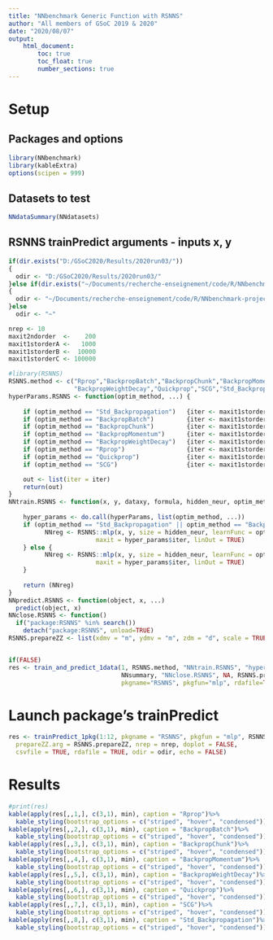 ```yaml
---
title: "NNbenchmark Generic Function with RSNNS"
author: "All members of GSoC 2019 & 2020"
date: "2020/08/07"
output:
    html_document:
        toc: true
        toc_float: true
        number_sections: true
---
```


# Setup 

## Packages and options
```r
library(NNbenchmark)
library(kableExtra)
options(scipen = 999)
```

## Datasets to test
```r
NNdataSummary(NNdatasets)
```


## RSNNS trainPredict arguments - inputs x, y
```r
if(dir.exists("D:/GSoC2020/Results/2020run03/"))
{  
  odir <- "D:/GSoC2020/Results/2020run03/"
}else if(dir.exists("~/Documents/recherche-enseignement/code/R/NNbenchmark-project/NNtempresult/"))
{  
  odir <- "~/Documents/recherche-enseignement/code/R/NNbenchmark-project/NNtempresult/"
}else
  odir <- "~"

nrep <- 10
maxit2ndorder  <-    200
maxit1storderA <-   1000
maxit1storderB <-  10000
maxit1storderC <- 100000

#library(RSNNS)
RSNNS.method <- c("Rprop","BackpropBatch","BackpropChunk","BackpropMomentum",
                  "BackpropWeightDecay","Quickprop","SCG","Std_Backpropagation")
hyperParams.RSNNS <- function(optim_method, ...) {
    
    if (optim_method == "Std_Backpropagation")   {iter <- maxit1storderA} 
    if (optim_method == "BackpropBatch")         {iter <- maxit1storderB}
    if (optim_method == "BackpropChunk")         {iter <- maxit1storderA}
    if (optim_method == "BackpropMomentum")      {iter <- maxit1storderA}
    if (optim_method == "BackpropWeightDecay")   {iter <- maxit1storderA}
    if (optim_method == "Rprop")                 {iter <- maxit1storderA}
    if (optim_method == "Quickprop")             {iter <- maxit1storderB}
    if (optim_method == "SCG")                   {iter <- maxit1storderA}

    out <- list(iter = iter)
    return(out)
}
NNtrain.RSNNS <- function(x, y, dataxy, formula, hidden_neur, optim_method, hyperParams, NNfullformula, NNparam,...) {
    
    hyper_params <- do.call(hyperParams, list(optim_method, ...))
    if (optim_method == "Std_Backpropagation" || optim_method == "BackpropBatch"){
          NNreg <- RSNNS::mlp(x, y, size = hidden_neur, learnFunc = optim_method, learnFuncParams = c(0.1), #lr 
                        maxit = hyper_params$iter, linOut = TRUE)
    } else {
          NNreg <- RSNNS::mlp(x, y, size = hidden_neur, learnFunc = optim_method,
                        maxit = hyper_params$iter, linOut = TRUE)
    }
    
    return (NNreg)
}
NNpredict.RSNNS <- function(object, x, ...)
  predict(object, x)
NNclose.RSNNS <- function()
  if("package:RSNNS" %in% search())
    detach("package:RSNNS", unload=TRUE)
RSNNS.prepareZZ <- list(xdmv = "m", ydmv = "m", zdm = "d", scale = TRUE)


if(FALSE)
res <- train_and_predict_1data(1, RSNNS.method, "NNtrain.RSNNS", "hyperParams.RSNNS", "NNpredict.RSNNS", 
                               NNsummary, "NNclose.RSNNS", NA, RSNNS.prepareZZ, nrep=5, echo=TRUE, doplot=FALSE,
                               pkgname="RSNNS", pkgfun="mlp", rdafile=TRUE, odir=odir)

```


# Launch package's trainPredict

```r
res <- trainPredict_1pkg(1:12, pkgname = "RSNNS", pkgfun = "mlp", RSNNS.method,
  prepareZZ.arg = RSNNS.prepareZZ, nrep = nrep, doplot = FALSE,
  csvfile = TRUE, rdafile = TRUE, odir = odir, echo = FALSE)
```

# Results

```r
#print(res)
kable(apply(res[,,1,], c(3,1), min), caption = "Rprop")%>%
  kable_styling(bootstrap_options = c("striped", "hover", "condensed"))
kable(apply(res[,,2,], c(3,1), min), caption = "BackpropBatch")%>%
  kable_styling(bootstrap_options = c("striped", "hover", "condensed"))
kable(apply(res[,,3,], c(3,1), min), caption = "BackpropChunk")%>%
  kable_styling(bootstrap_options = c("striped", "hover", "condensed"))
kable(apply(res[,,4,], c(3,1), min), caption = "BackpropMomentum")%>%
  kable_styling(bootstrap_options = c("striped", "hover", "condensed"))
kable(apply(res[,,5,], c(3,1), min), caption = "BackpropWeightDecay")%>%
  kable_styling(bootstrap_options = c("striped", "hover", "condensed"))
kable(apply(res[,,6,], c(3,1), min), caption = "Quickprop")%>%
  kable_styling(bootstrap_options = c("striped", "hover", "condensed"))
kable(apply(res[,,7,], c(3,1), min), caption = "SCG")%>%
  kable_styling(bootstrap_options = c("striped", "hover", "condensed"))
kable(apply(res[,,8,], c(3,1), min), caption = "Std_Backpropagation")%>%
  kable_styling(bootstrap_options = c("striped", "hover", "condensed"))
```

